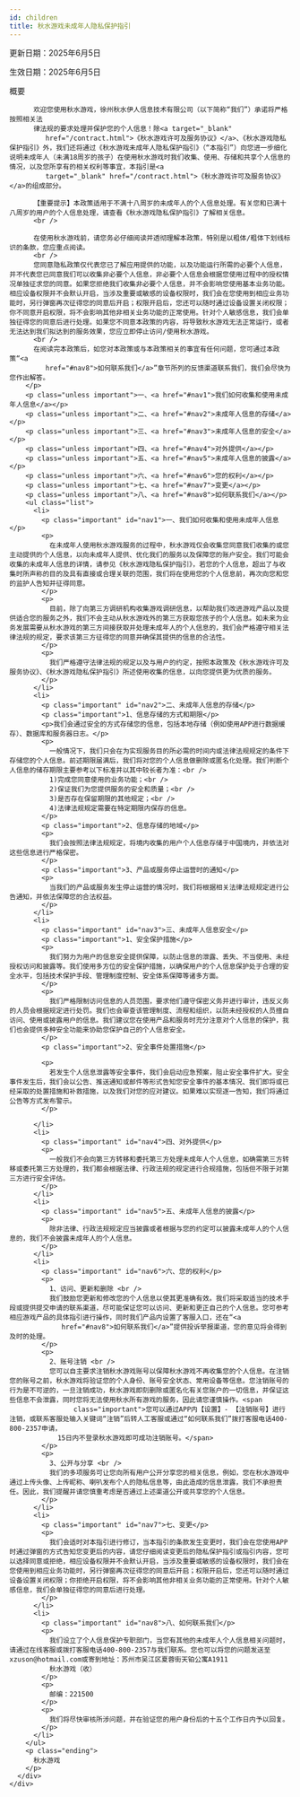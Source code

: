 ```yaml
---
id: children
title: 秋水游戏未成年人隐私保护指引
---
```


<div class="agreement">
    <div class="content">
      <div>
        <p class="agreementp3 important">更新日期：2025年6月5日</p>
        <p class="agreementp3 important">生效日期：2025年6月5日</p>
        <p class="agreementp3 important">概要</p>
        <p class="unless important">


          欢迎您使用秋水游戏，徐州秋水伊人信息技术有限公司（以下简称“我们”）承诺将严格按照相关法
          律法规的要求处理并保护您的个人信息！除<a target="_blank"
             href="/contract.html">《秋水游戏许可及服务协议》</a>、《秋水游戏隐私保护指引》外，我们还将通过《秋水游戏未成年人隐私保护指引》（“本指引”）向您进一步细化说明未成年人（未满18周岁的孩子）在使用秋水游戏时我们收集、使用、存储和共享个人信息的情况，以及您所享有的相关权利等事宜，本指引是<a
             target="_blank" href="/contract.html">《秋水游戏许可及服务协议》</a>的组成部分。

          【重要提示】本政策适用于不满十八周岁的未成年人的个人信息处理。有关您和已满十八周岁的用户的个人信息处理，请查看《秋水游戏隐私保护指引》了解相关信息。
          <br />

          在使用秋水游戏前，请您务必仔细阅读并透彻理解本政策，特别是以粗体/粗体下划线标识的条款，您应重点阅读。
          <br />
          您同意隐私政策仅代表您已了解应用提供的功能，以及功能运行所需的必要个人信息，并不代表您已同意我们可以收集非必要个人信息，非必要个人信息会根据您使用过程中的授权情况单独征求您的同意。如果您拒绝我们收集非必要个人信息，并不会影响您使用基本业务功能。相应设备权限并不会默认开启，当涉及重要或敏感的设备权限时，我们会在您使用到相应业务功能时，另行弹窗再次征得您的同意后开启；权限开启后，您还可以随时通过设备设置关闭权限；你不同意开启权限，将不会影响其他非相关业务功能的正常使用。针对个人敏感信息，我们会单独征得您的同意后进行处理。如果您不同意本政策的内容，将导致秋水游戏无法正常运行，或者无法达到我们拟达到的服务效果，您应立即停止访问/使用秋水游戏。
          <br />
          在阅读完本政策后，如您对本政策或与本政策相关的事宜有任何问题，您可通过本政策“<a
             href="#nav8">如何联系我们</a>”章节所列的反馈渠道联系我们，我们会尽快为您作出解答。
        </p>
        <p class="unless important">一、<a href="#nav1">我们如何收集和使用未成年人信息</a></p>
        <p class="unless important">二、<a href="#nav2">未成年人信息的存储</a></p>
        <p class="unless important">三、<a href="#nav3">未成年人信息的安全</a></p>
        <p class="unless important">四、<a href="#nav4">对外提供</a></p>
        <p class="unless important">五、<a href="#nav5">未成年人信息的披露</a></p>
        <p class="unless important">六、<a href="#nav6">您的权利</a></p>
        <p class="unless important">七、<a href="#nav7">变更</a></p>
        <p class="unless important">八、<a href="#nav8">如何联系我们</a></p>
        <ul class="list">
          <li>
            <p class="important" id="nav1">一、我们如何收集和使用未成年人信息</p>
            <p>
              在未成年人使用秋水游戏服务的过程中，秋水游戏仅会收集您同意我们收集的或您主动提供的个人信息，以向未成年人提供、优化我们的服务以及保障您的账户安全。我们可能会收集的未成年人信息的详情，请参见《秋水游戏隐私保护指引》，若您的个人信息，超出了与收集时所声称的目的及具有直接或合理关联的范围，我们将在使用您的个人信息前，再次向您和您的监护人告知并征得同意。
            </p>
            <p>
              目前，除了向第三方调研机构收集游戏调研信息，以帮助我们改进游戏产品以及提供适合您的服务之外，我们不会主动从秋水游戏外的第三方获取您孩子的个人信息。如未来为业务发展需要从秋水游戏的第三方间接获取并处理未成年人的个人信息的，我们会严格遵守相关法律法规的规定，要求该第三方征得您的同意并确保其提供的信息的合法性。
            </p>
            <p>
              我们严格遵守法律法规的规定以及与用户的约定，按照本政策及《秋水游戏许可及服务协议》、《秋水游戏隐私保护指引》所述使用收集的信息，以向您提供更为优质的服务。
            </p>
          </li>
          <li>
            <p class="important" id="nav2">二、未成年人信息的存储</p>
            <p class="important">1、信息存储的方式和期限</p>
            <p>我们会通过安全的方式存储您的信息，包括本地存储（例如使用APP进行数据缓存）、数据库和服务器日志。</p>
            <p>
              一般情况下，我们只会在为实现服务目的所必需的时间内或法律法规规定的条件下存储您的个人信息。前述期限届满后，我们将对您的个人信息做删除或匿名化处理。我们判断个人信息的储存期限主要参考以下标准并以其中较长者为准：<br />
              1)完成您同意使用的业务功能；<br />
              2)保证我们为您提供服务的安全和质量；<br />
              3)是否存在保留期限的其他规定；<br />
              4)法律法规规定需要在特定期限内保存的信息。
            </p>
            <p class="important">2、信息存储的地域</p>
            <p>
              我们会按照法律法规规定，将境内收集的用户个人信息存储于中国境内，并依法对这些信息进行严格保密。
            </p>
            <p class="important">3、产品或服务停止运营时的通知</p>
            <p>
              当我们的产品或服务发生停止运营的情况时，我们将根据相关法律法规规定进行公告通知，并依法保障您的合法权益。
            </p>
          </li>
          <li>
            <p class="important" id="nav3">三、未成年人信息安全</p>
            <p class="important">1、安全保护措施</p>
            <p>
              我们努力为用户的信息安全提供保障，以防止信息的泄露、丢失、不当使用、未经授权访问和披露等。我们使用多方位的安全保护措施，以确保用户的个人信息保护处于合理的安全水平，包括技术保护手段、管理制度控制、安全体系保障等诸多方面。
            </p>
            <p>
              我们严格限制访问信息的人员范围，要求他们遵守保密义务并进行审计，违反义务的人员会根据规定进行处罚。我们也会审查该管理制度、流程和组织，以防未经授权的人员擅自访问、使用或披露用户的信息。我们建议您在使用产品和服务时充分注意对个人信息的保护，我们也会提供多种安全功能来协助您保护自己的个人信息安全。
            </p>
            <p class="important">2、安全事件处置措施</p>

            <p>
              若发生个人信息泄露等安全事件，我们会启动应急预案，阻止安全事件扩大。安全事件发生后，我们会以公告、推送通知或邮件等形式告知您安全事件的基本情况、我们即将或已经采取的处置措施和补救措施，以及我们对您的应对建议。如果难以实现逐一告知，我们将通过公告等方式发布警示。
            </p>

          </li>
          <li>
            <p class="important" id="nav4">四、对外提供</p>
            <p>
              一般我们不会向第三方转移和委托第三方处理未成年人个人信息，如确需第三方转移或委托第三方处理的，我们都会根据法律、行政法规的规定进行合规措施，包括但不限于对第三方进行安全评估。
            </p>
          </li>
          <li>
            <p class="important" id="nav5">五、未成年人信息的披露</p>
            <p>
              除非法律、行政法规规定应当披露或者根据与您的约定可以披露未成年人的个人信息的，我们不会披露未成年人的个人信息。
            </p>
          </li>
          <li>
            <p class="important" id="nav6">六、您的权利</p>
            <p>
              1、访问、更新和删除 <br />
              我们鼓励您更新和修改您的个人信息以使其更准确有效。我们将采取适当的技术手段或提供提交申请的联系渠道，尽可能保证您可以访问、更新和更正自己的个人信息。您可参考相应游戏产品的具体指引进行操作，同时我们产品内设置了客服入口，还在“<a
                 href="#nav8">如何联系我们</a>”提供投诉举报渠道，您的意见将会得到及时的处理。
            </p>
            <p>
              2、账号注销 <br />
              您可以自主要求注销秋水游戏账号以保障秋水游戏不再收集您的个人信息。在注销您的账号之前，秋水游戏将验证您的个人身份、账号安全状态、常用设备等信息。您注销账号的行为是不可逆的，一旦注销成功，秋水游戏即刻删除或匿名化有关您账户的一切信息，并保证这些信息不会泄露，同时您将无法使用秋水所有游戏的服务，因此请您谨慎操作。<span
                    class="important">您可以通过APP内【设置】- 【注销账号】进行注销，或联系客服处输入关键词“注销”后转人工客服或通过“如何联系我们”拨打客服电话400-800-2357申请，
                15日内不登录秋水游戏即可成功注销账号。</span>
            </p>
            <p>
              3、公开与分享 <br />
              我们的多项服务可让您向所有用户公开分享您的相关信息，例如，您在秋水游戏中通过上传头像、上传昵称、喇叭发布个人的隐私信息等，由此造成的信息泄露，我们不承担责任。因此，我们提醒并请您慎重考虑是否通过上述渠道公开或共享您的个人信息。
            </p>
          </li>
          <li>
            <p class="important" id="nav7">七、变更</p>
            <p>
              我们会适时对本指引进行修订，当本指引的条款发生变更时，我们会在您使用APP时通过弹窗的方式告知您变更后的内容，请您仔细阅读变更后的隐私保护指引或指引内容，您可以选择同意或拒绝，相应设备权限并不会默认开启，当涉及重要或敏感的设备权限时，我们会在您使用到相应业务功能时，另行弹窗再次征得您的同意后开启；权限开启后，您还可以随时通过设备设置关闭权限；你拒绝开启权限，将不会影响其他非相关业务功能的正常使用。针对个人敏感信息，我们会单独征得您的同意后进行处理。
            </p>
          </li>
          <li>
            <p class="important" id="nav8">八、如何联系我们</p>
            <p>
              我们设立了个人信息保护专职部门，当您有其他的未成年人个人信息相关问题时，请通过在线客服或拨打客服电话400-800-2357与我们联系。您也可以将您的问题发送至xzuson@hotmail.com或寄到地址：苏州市吴江区夏蓉街天铂公寓A1911
              秋水游戏（收）
            </p>
            <p>
              邮编：221500
            </p>
            <p>
              我们将尽快审核所涉问题，并在验证您的用户身份后的十五个工作日内予以回复。
            </p>
          </li>
        </ul>
        <p class="ending">
          秋水游戏
        </p>
      </div>
    </div>
  </div>
